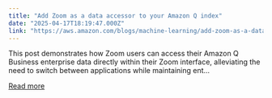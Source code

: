 ```yaml
---
title: "Add Zoom as a data accessor to your Amazon Q index"
date: "2025-04-17T18:19:47.000Z"
link: "https://aws.amazon.com/blogs/machine-learning/add-zoom-as-a-data-accessor-to-your-amazon-q-index/"
---
```


This post demonstrates how Zoom users can access their Amazon Q Business enterprise data directly within their Zoom interface, alleviating the need to switch between applications while maintaining ent...

[Read more](https://aws.amazon.com/blogs/machine-learning/add-zoom-as-a-data-accessor-to-your-amazon-q-index/)
